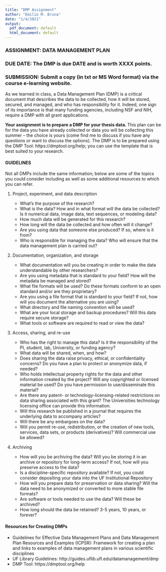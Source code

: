 ```yaml
---
title: "DMP Assignment"
author: "Emilio M. Bruna"
date: "1/4/2021"
output:
  pdf_document: default
  html_document: default
---
```

### **ASSIGNMENT:** DATA MANAGEMENT PLAN  
### **DUE DATE:** The DMP is due DATE and is worth XXXX points.   
### **SUBMISSION:** Submit a copy (in txt or MS Word format) via the course e-learning website. 

As we learned in class, a Data Management Plan (DMP) is a critical document that describes the data to be collected, how it will be stored, secured, and managed, and who has responsibility for it. Indeed, one sign of its importance is that many funding agencies, including NSF and NIH, require a DMP with all grant applications. 

**Your assignment is to prepare a DMP for your thesis data. **This plan can be for the data you have already collected or data you will be collecting this summer – the choice is yours (come find me to discuss if you have any questions or want to discuss the options). The DMP is to be prepared using the DMP Tool: https://dmptool.org/help; you can use the template that is best suited to your research. 




#### GUIDELINES

Not all DMPs include the same information; below are some of the topics you could consider including as well as some additional resources to which you can refer. 

1.	Project, experiment, and data description  
      
      * What’s the purpose of the research?
      * What is the data? How and in what format will the data be collected? Is it numerical data, image data, text sequences, or modeling data?
      * How much data will be generated for this research?
      * How long will the data be collected and how often will it change?
      * Are you using data that someone else produced? If so, where is it from?
      * Who is responsible for managing the data? Who will ensure that the data management plan is carried out?

2.	Documentation, organization, and storage  

      * What documentation will you be creating in order to make the data understandable by other researchers?
      * Are you using metadata that is standard to your field? How will the metadata be managed and stored?
      * What file formats will be used? Do these formats conform to an open standard and/or are they proprietary?
      * Are you using a file format that is standard to your field? If not, how will you document the alternative you are using?
      * What directory and file naming convention will be used?
      * What are your local storage and backup procedures? Will this data require secure storage?
      * What tools or software are required to read or view the data?

3.	Access, sharing, and re-use  

      * Who has the right to manage this data? Is it the responsibility of the PI, student, lab, University, or funding agency?
      * What data will be shared, when, and how?
      * Does sharing the data raise privacy, ethical, or confidentiality concerns?  Do you have a plan to protect or anonymize data, if needed?
      * Who holds intellectual property rights for the data and other information created by the project? Will any copyrighted or licensed material be used? Do you have permission to use/disseminate this material?
      * Are there any patent- or technology-licensing-related restrictions on data sharing associated with this grant? The Universities technology licensing office can provide this information.
      * Will this research be published in a journal that requires the underlying data to accompany articles?
      * Will there be any embargoes on the data?
      * Will you permit re-use, redistribution, or the creation of new tools, services, data sets, or products (derivatives)? Will commercial use be allowed?

4.	Archiving  

      * How will you be archiving the data? Will you be storing it in an archive or repository for long-term access? If not, how will you preserve access to the data?
      * Is a discipline-specific repository available? If not, you could consider depositing your data into the UF Institutional Repository 
      * How will you prepare data for preservation or data sharing? Will the data need to be anonymized or converted to more stable file formats?
      * Are software or tools needed to use the data? Will these be archived?
      * How long should the data be retained? 3-5 years, 10 years, or forever?  


#### Resources for Creating DMPs  

* Guidelines for Effective Data Management Plans and Data Management Plan Resources and Examples (ICPSR): Framework for creating a plan and links to examples of data management plans in various scientific disciplines  
* UF Library Guidelines: http://guides.uflib.ufl.edu/datamanagement/dmp  
* DMP Tool: https://dmptool.org/help  


